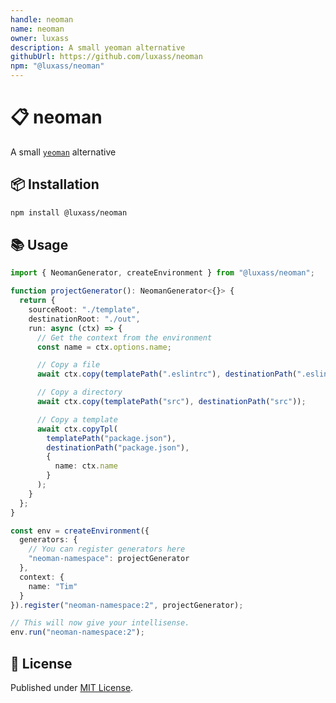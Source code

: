 ```yaml
---
handle: neoman
name: neoman
owner: luxass
description: A small yeoman alternative
githubUrl: https://github.com/luxass/neoman
npm: "@luxass/neoman"
---
```


# 📋 neoman

A small [`yeoman`](https://yeoman.io/) alternative

## 📦 Installation

```sh
npm install @luxass/neoman
```

## 📚 Usage

```ts
import { NeomanGenerator, createEnvironment } from "@luxass/neoman";

function projectGenerator(): NeomanGenerator<{}> {
  return {
    sourceRoot: "./template",
    destinationRoot: "./out",
    run: async (ctx) => {
      // Get the context from the environment
      const name = ctx.options.name;

      // Copy a file
      await ctx.copy(templatePath(".eslintrc"), destinationPath(".eslintrc"));

      // Copy a directory
      await ctx.copy(templatePath("src"), destinationPath("src"));

      // Copy a template
      await ctx.copyTpl(
        templatePath("package.json"),
        destinationPath("package.json"),
        {
          name: ctx.name
        }
      );
    }
  };
}

const env = createEnvironment({
  generators: {
    // You can register generators here
    "neoman-namespace": projectGenerator
  },
  context: {
    name: "Tim"
  }
}).register("neoman-namespace:2", projectGenerator);

// This will now give your intellisense.
env.run("neoman-namespace:2");
```

## 📄 License

Published under [MIT License](https://github.com/luxass/neoman/blob/main/LICENSE).
